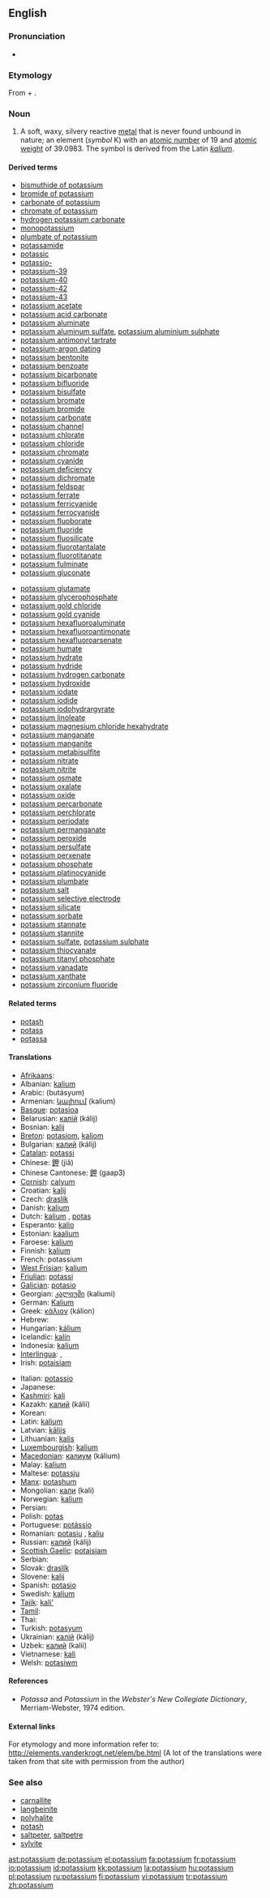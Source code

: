 ==English==

{{elements|K|argon|Ar|calcium|Ca}}

===Pronunciation===
* {{audio|en-us-potassium.ogg|Audio (US)}}

===Etymology===
From {{term|potassa||[[potash]]}} + {{term|-ium}}.

===Noun===
{{en-noun|-}}
{{wikipedia}}

# {{element}} A soft, waxy, silvery reactive [[metal]] that is never found unbound in nature; an element (''symbol'' K) with an [[atomic number]] of 19 and [[atomic weight]] of 39.0983. The symbol is derived from the Latin ''[[kalium]]''.

====Derived terms====
{{rel-top|terms derived from "potassium"}}
* [[bismuthide of potassium]]
* [[bromide of potassium]]
* [[carbonate of potassium]]
* [[chromate of potassium]]
* [[hydrogen potassium carbonate]]
* [[monopotassium]]
* [[plumbate of potassium]]
* [[potassamide]]
* [[potassic]]
* [[potassio-]]
* [[potassium-39]]
* [[potassium-40]]
* [[potassium-42]]
* [[potassium-43]]
* [[potassium acetate]]
* [[potassium acid carbonate]]
* [[potassium aluminate]]
* [[potassium aluminum sulfate]], [[potassium aluminium sulphate]]
* [[potassium antimonyl tartrate]]
* [[potassium-argon dating]]
* [[potassium bentonite]]
* [[potassium benzoate]]
* [[potassium bicarbonate]]
* [[potassium bifluoride]]
* [[potassium bisulfate]]
* [[potassium bromate]]
* [[potassium bromide]]
* [[potassium carbonate]]
* [[potassium channel]]
* [[potassium chlorate]]
* [[potassium chloride]]
* [[potassium chromate]]
* [[potassium cyanide]]
* [[potassium deficiency]]
* [[potassium dichromate]]
* [[potassium feldspar]]
* [[potassium ferrate]]
* [[potassium ferricyanide]]
* [[potassium ferrocyanide]]
* [[potassium fluoborate]]
* [[potassium fluoride]]
* [[potassium fluosilicate]]
* [[potassium fluorotantalate]]
* [[potassium fluorotitanate]]
* [[potassium fulminate]]
* [[potassium gluconate]]
{{rel-mid}}
* [[potassium glutamate]]
* [[potassium glycerophosphate]]
* [[potassium gold chloride]]
* [[potassium gold cyanide]]
* [[potassium hexafluoroaluminate]]
* [[potassium hexafluoroantimonate]]
* [[potassium hexafluoroarsenate]]
* [[potassium humate]]
* [[potassium hydrate]]
* [[potassium hydride]]
* [[potassium hydrogen carbonate]]
* [[potassium hydroxide]]
* [[potassium iodate]]
* [[potassium iodide]]
* [[potassium iodohydrargyrate]]
* [[potassium linoleate]]
* [[potassium magnesium chloride hexahydrate]]
* [[potassium manganate]]
* [[potassium manganite]]
* [[potassium metabisulfite]]
* [[potassium nitrate]]
* [[potassium nitrite]]
* [[potassium osmate]]
* [[potassium oxalate]]
* [[potassium oxide]]
* [[potassium percarbonate]]
* [[potassium perchlorate]]
* [[potassium periodate]]
* [[potassium permanganate]]
* [[potassium peroxide]]
* [[potassium persulfate]]
* [[potassium perxenate]]
* [[potassium phosphate]]
* [[potassium platinocyanide]]
* [[potassium plumbate]]
* [[potassium salt]]
* [[potassium selective electrode]]
* [[potassium silicate]]
* [[potassium sorbate]]
* [[potassium stannate]]
* [[potassium stannite]]
* [[potassium sulfate]], [[potassium sulphate]]
* [[potassium thiocyanate]]
* [[potassium titanyl phosphate]]
* [[potassium vanadate]]
* [[potassium xanthate]]
* [[potassium zirconium fluoride]]
{{rel-bottom}}

====Related terms====
* [[potash]]
* [[potass]]
* [[potassa]]

====Translations====
{{trans-top|the chemical element}}
* [[Afrikaans]]: {{t|af|kalium}}
* Albanian: [[kalium]]
* Arabic: {{Arab|[[بوتاسيوم|بُوتَاسيُوم]]}} (butásyum) {{m}}
* Armenian: [[կալիում]] (kalium)
* [[Basque]]: [[potasioa]]
* Belarusian: [[калій]] (kálij) {{m}}
* Bosnian: [[kalij]]
* [[Breton]]: [[potasiom]], [[kaliom]] {{m}}
* Bulgarian: [[калий]] (kálij) {{m}}
* [[Catalan]]: [[potassi]]
* Chinese: [[鉀]] (jiǎ)
* Chinese Cantonese: [[鉀]] (gaap3)
* [[Cornish]]: [[calyum]]
* Croatian: [[kalij]]
* Czech: [[draslík]]
* Danish: [[kalium]]
* Dutch: [[kalium]] {{n}}, [[potas]] {{f}}
* Esperanto: [[kalio]]
* Estonian: [[kaalium]]
* Faroese: [[kalium]]
* Finnish: [[kalium]]
* French: potassium {{m}}
* [[West Frisian]]: [[kalium]]
* [[Friulian]]: [[potassi]]
* [[Galician]]: [[potasio]] {{m}}
* Georgian: [[კალიუმი]] (kaliumi)
* German: [[Kalium]] {{n}}
* Greek: [[κάλιον]] (kálion) {{n}}
* Hebrew: {{t|he|sc=Hebr|אשלגן|tr=ashlegán|m}}
* Hungarian: [[kálium]]
* Icelandic: [[kalín]]
* Indonesia: [[kalium]]
* [[Interlingua]]: {{t|ia|potassium}}, {{t|ia|kalium}}
* Irish: [[potaisiam]]
{{trans-mid}}
* Italian: [[potassio]] {{m}}
* Japanese: {{t|ja|カリウム|tr=kariumu|sc=Jpan}}
* [[Kashmiri]]: [[kali]]
* Kazakh: [[калий]] (kálii)
* Korean: {{t|ko|칼륨|tr=kallyum}}
* Latin: [[kalium]] {{n}}
* Latvian: [[kālijs]]
* Lithuanian: [[kalis]]
* [[Luxembourgish]]: [[kalium]]
* [[Macedonian]]: [[калиум]] (kálium) {{m}}
* Malay: [[kalium]]
* Maltese: [[potassju]]
* [[Manx]]: [[potashum]]
* Mongolian: [[кали]] (kali)
* Norwegian: [[kalium]]
* Persian: {{t|fa|sc=fa-Arab|پتاسيم|tr=potâsim}}
* Polish: [[potas]] {{m}}
* Portuguese: [[potássio]] {{m}}
* Romanian: [[potasiu]] {{n}}, [[kaliu]] {{n}}
* Russian: [[калий]] (kálij) {{m}}
* [[Scottish Gaelic]]: [[potaisiam]]
* Serbian: {{t|sr|калијум|tr=kalijum|m}}
* Slovak: [[draslík]]
* Slovene: [[kalij]]
* Spanish: [[potasio]] {{m}}
* Swedish: [[kalium]]
* [[Tajik]]: [[kali']]
* [[Tamil]]: {{t|ta|வெடியம்|tr=vediyam}}
* Thai: {{t|th|sc=Thai|โพแทสเซียม|tr=phōthaetsiam}}
* Turkish: [[potasyum]]
* Ukrainian: [[калій]] (kálij) {{m}}
* Uzbek: [[калий]] (kalii)
* Vietnamese: [[kali]]
* Welsh: [[potasiwm]]
{{trans-bottom}}

====References====
* ''Potassa'' and ''Potassium'' in the ''Webster's New Collegiate Dictionary'', Merriam-Webster, 1974 edition.

====External links====
For etymology and more information refer to:
http://elements.vanderkrogt.net/elem/be.html
(A lot of the translations were taken from that site with permission from the author)

===See also===
* [[carnallite]]
* [[langbeinite]]
* [[polyhalite]]
* [[potash]]
* [[saltpeter]], [[saltpetre]]
* [[sylvite]]

[[ast:potassium]]
[[de:potassium]]
[[el:potassium]]
[[fa:potassium]]
[[fr:potassium]]
[[io:potassium]]
[[id:potassium]]
[[kk:potassium]]
[[la:potassium]]
[[hu:potassium]]
[[pl:potassium]]
[[ru:potassium]]
[[fi:potassium]]
[[vi:potassium]]
[[tr:potassium]]
[[zh:potassium]]